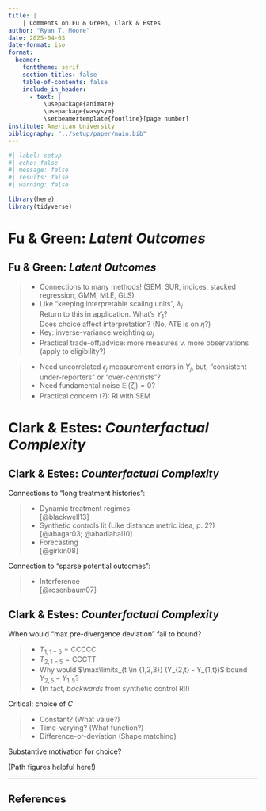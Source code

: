 ```yaml
---
title: | 
    | Comments on Fu & Green, Clark & Estes
author: "Ryan T. Moore"
date: 2025-04-03
date-format: iso
format: 
  beamer:
    fonttheme: serif
    section-titles: false
    table-of-contents: false
    include_in_header: 
      - text: |
          \usepackage{animate}
          \usepackage{wasysym}
          \setbeamertemplate{footline}[page number]
institute: American University
bibliography: "../setup/paper/main.bib"
---
```


\newcommand{\expect}{\mathop{\mathbb{E}}}
\newcommand{\indep}{\mathrel{\perp\!\!\!\perp}}


```r
#| label: setup
#| echo: false
#| message: false
#| results: false
#| warning: false

library(here)
library(tidyverse)
```

# Fu & Green: _Latent Outcomes_

## Fu & Green: _Latent Outcomes_

\large

>- Connections to many methods! (SEM, SUR, indices, stacked regression, GMM, MLE, GLS)
>- Like "keeping interpretable scaling units", $\lambda_j$.  
Return to this in application. What's $Y_1$?  
Does choice affect interpretation? (No, ATE is on $\eta$?)
>- Key: inverse-variance weighting $\omega_j$
>- Practical trade-off/advice: more measures v. more observations (apply to eligibility?)

>- Need uncorrelated $\epsilon_j$ measurement errors in $Y_j$, 
but, "consistent under-reporters" or "over-centrists"?
>- Need fundamental noise $\expect(\zeta_i) =0$?
>- Practical concern (?): RI with SEM

<!-- @sumner24 -->

# Clark & Estes: _Counterfactual Complexity_

## Clark & Estes: _Counterfactual Complexity_

\large

Connections to "long treatment histories":

>- Dynamic treatment regimes  
[@blackwell13]
>- Synthetic controls lit (Like distance metric idea, p. 2?)  
[@abagar03; @abadiahai10]
>- Forecasting  
[@girkin08]

\pause 

Connection to "sparse potential outcomes":

>- Interference  
[@rosenbaum07]

## Clark & Estes: _Counterfactual Complexity_

\large

When would "max pre-divergence deviation" fail to bound?

\pause 
>- $T_{1,1-5} = \text{CCCCC}$
>- $T_{2,1-5} = \text{CCCTT}$
>- Why would $\max\limits_{t \in {1,2,3}} (Y_{2,t} - Y_{1,t})$ bound $Y_{2,5}-Y_{1,5}$?
>- (In fact, _backwards_ from synthetic control RI!)

\pause 

Critical: choice of $C$ \pause 

>- Constant? (What value?)
>- Time-varying? (What function?)
>- Difference-or-deviation (Shape matching)  

\pause 
Substantive motivation for choice?

\pause 
(Path figures helpful here!)

***


## References {.allowframebreaks}

\footnotesize

